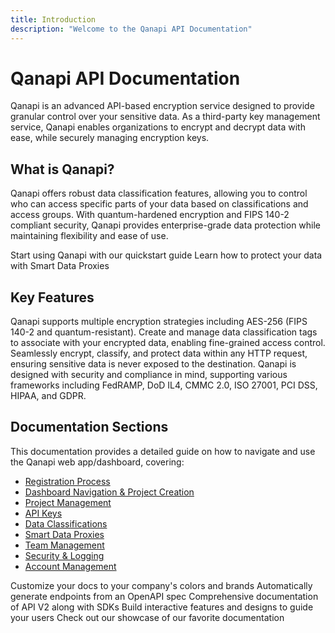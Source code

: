 ```yaml
---
title: Introduction
description: "Welcome to the Qanapi API Documentation"
---
```


# Qanapi API Documentation

Qanapi is an advanced API-based encryption service designed to provide granular control over your sensitive data. As a third-party key management service, Qanapi enables organizations to encrypt and decrypt data with ease, while securely managing encryption keys.

## What is Qanapi?

Qanapi offers robust data classification features, allowing you to control who can access specific parts of your data based on classifications and access groups. With quantum-hardened encryption and FIPS 140-2 compliant security, Qanapi provides enterprise-grade data protection while maintaining flexibility and ease of use.

<CardGroup cols={2}>
  <Card
    title="Get Started"
    icon="rocket"
    href="/quickstart"
  >
    Start using Qanapi with our quickstart guide
  </Card>
  <Card
    title="Data Proxies"
    icon="shield-halved"
    href="/api-v1/data-proxies/overview"
  >
    Learn how to protect your data with Smart Data Proxies
  </Card>
</CardGroup>

## Key Features

<Card title="Advanced Encryption">
  Qanapi supports multiple encryption strategies including AES-256 (FIPS 140-2 and quantum-resistant).
</Card>

<Card title="Data Classification">
  Create and manage data classification tags to associate with your encrypted data, enabling fine-grained access control.
</Card>

<Card title="Smart Data Proxies">
  Seamlessly encrypt, classify, and protect data within any HTTP request, ensuring sensitive data is never exposed to the destination.
</Card>

<Card title="Security & Compliance">
  Qanapi is designed with security and compliance in mind, supporting various frameworks including FedRAMP, DoD IL4, CMMC 2.0, ISO 27001, PCI DSS, HIPAA, and GDPR.
</Card>

## Documentation Sections

This documentation provides a detailed guide on how to navigate and use the Qanapi web app/dashboard, covering:

- [Registration Process](/getting-started/registration)
- [Dashboard Navigation & Project Creation](/getting-started/dashboard-navigation)
- [Project Management](/project-management/overview)
- [API Keys](/project-management/api-keys)
- [Data Classifications](/project-management/data-classifications)
- [Smart Data Proxies](/api-v1/data-proxies/overview)
- [Team Management](/administration/team-management)
- [Security & Logging](/administration/security-log)
- [Account Management](/administration/my-account)

<CardGroup cols={2}>
  <Card
    title="Customize Style"
    icon="palette"
    href="https://mintlify.com/docs/settings/global"
  >
    Customize your docs to your company's colors and brands
  </Card>
  <Card
    title="Reference APIs V1"
    icon="code"
    href="https://mintlify.com/docs/api-playground/openapi"
  >
    Automatically generate endpoints from an OpenAPI spec
  </Card>
    <Card
    title="Reference APIs V2"
    icon="code"
    href="/api-v2/index"
  >
    Comprehensive documentation of API V2 along with SDKs
  </Card>
  <Card
    title="Add Components"
    icon="screwdriver-wrench"
    href="https://mintlify.com/docs/content/components/accordions"
  >
    Build interactive features and designs to guide your users
  </Card>
  <Card
    title="Get Inspiration"
    icon="stars"
    href="https://mintlify.com/customers"
  >
    Check out our showcase of our favorite documentation
  </Card>
</CardGroup>
